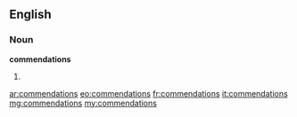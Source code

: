 ==English==

===Noun===
'''commendations'''

# {{plural of|[[commendation]]}}

[[ar:commendations]]
[[eo:commendations]]
[[fr:commendations]]
[[it:commendations]]
[[mg:commendations]]
[[my:commendations]]